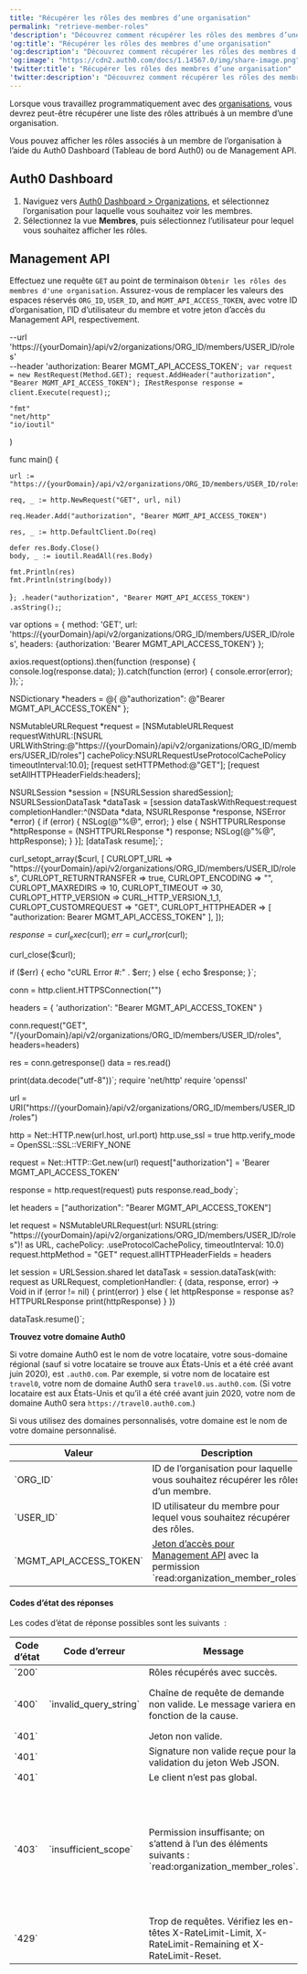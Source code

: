 ```yaml
---
title: "Récupérer les rôles des membres d’une organisation"
permalink: "retrieve-member-roles"
'description': "Découvrez comment récupérer les rôles des membres d’une organisation à l’aide du Auth0 Dashboard (Tableau de bord Auth0) et de Management API."
'og:title': "Récupérer les rôles des membres d’une organisation"
'og:description': "Découvrez comment récupérer les rôles des membres d’une organisation à l’aide du Auth0 Dashboard (Tableau de bord Auth0) et de Management API."
'og:image': "https://cdn2.auth0.com/docs/1.14567.0/img/share-image.png"
'twitter:title': "Récupérer les rôles des membres d’une organisation"
'twitter:description': "Découvrez comment récupérer les rôles des membres d’une organisation à l’aide du Auth0 Dashboard (Tableau de bord Auth0) et de Management API."
---
```



Lorsque vous travaillez programmatiquement avec des [organisations](/docs/fr-ca/manage-users/organizations/organizations-overview), vous devrez peut-être récupérer une liste des rôles attribués à un membre d’une organisation.

Vous pouvez afficher les rôles associés à un membre de l’organisation à l’aide du <Tooltip href="/docs/docs/fr-ca/glossary?term=auth0-dashboard" tip="Auth0 Dashboard
Principal produit d’Auth0 pour configurer vos services." cta="Voir le glossaire">Auth0 Dashboard</Tooltip> (Tableau de bord Auth0) ou de <Tooltip href="/docs/docs/fr-ca/glossary?term=management-api" tip="Management API
Un produit permettant aux clients d’effectuer des tâches administratives." cta="Voir le glossaire">Management API</Tooltip>.

## Auth0 Dashboard

1. Naviguez vers [Auth0 Dashboard > Organizations](https://manage.auth0.com/#/organizations), et sélectionnez l’organisation pour laquelle vous souhaitez voir les membres.
2. Sélectionnez la vue **Membres**, puis sélectionnez l’utilisateur pour lequel vous souhaitez afficher les rôles.

## Management API

Effectuez une requête `GET` au point de terminaison `Obtenir les rôles des membres d'une organisation`. Assurez-vous de remplacer les valeurs des espaces réservés `ORG_ID`, `USER_ID`, and `MGMT_API_ACCESS_TOKEN`, avec votre ID d’organisation, l’ID d’utilisateur du membre et votre jeton d’accès du Management API, respectivement.

  --url 'https://{yourDomain}/api/v2/organizations/ORG_ID/members/USER_ID/roles' \
  --header 'authorization: Bearer MGMT_API_ACCESS_TOKEN'`;
var request = new RestRequest(Method.GET);
request.AddHeader("authorization", "Bearer MGMT_API_ACCESS_TOKEN");
IRestResponse response = client.Execute(request);`;

	"fmt"
	"net/http"
	"io/ioutil"
)

func main() {

	url := "https://{yourDomain}/api/v2/organizations/ORG_ID/members/USER_ID/roles"

	req, _ := http.NewRequest("GET", url, nil)

	req.Header.Add("authorization", "Bearer MGMT_API_ACCESS_TOKEN")

	res, _ := http.DefaultClient.Do(req)

	defer res.Body.Close()
	body, _ := ioutil.ReadAll(res.Body)

	fmt.Println(res)
	fmt.Println(string(body))

}`;
  .header("authorization", "Bearer MGMT_API_ACCESS_TOKEN")
  .asString();`;

var options = {
  method: 'GET',
  url: 'https://{yourDomain}/api/v2/organizations/ORG_ID/members/USER_ID/roles',
  headers: {authorization: 'Bearer MGMT_API_ACCESS_TOKEN'}
};

axios.request(options).then(function (response) {
  console.log(response.data);
}).catch(function (error) {
  console.error(error);
});`;

NSDictionary *headers = @{ @"authorization": @"Bearer MGMT_API_ACCESS_TOKEN" };

NSMutableURLRequest *request = [NSMutableURLRequest requestWithURL:[NSURL URLWithString:@"https://{yourDomain}/api/v2/organizations/ORG_ID/members/USER_ID/roles"]
                                                       cachePolicy:NSURLRequestUseProtocolCachePolicy
                                                   timeoutInterval:10.0];
[request setHTTPMethod:@"GET"];
[request setAllHTTPHeaderFields:headers];

NSURLSession *session = [NSURLSession sharedSession];
NSURLSessionDataTask *dataTask = [session dataTaskWithRequest:request
                                            completionHandler:^(NSData *data, NSURLResponse *response, NSError *error) {
                                                if (error) {
                                                    NSLog(@"%@", error);
                                                } else {
                                                    NSHTTPURLResponse *httpResponse = (NSHTTPURLResponse *) response;
                                                    NSLog(@"%@", httpResponse);
                                                }
                                            }];
[dataTask resume];`;

curl_setopt_array($curl, [
  CURLOPT_URL => "https://{yourDomain}/api/v2/organizations/ORG_ID/members/USER_ID/roles",
  CURLOPT_RETURNTRANSFER => true,
  CURLOPT_ENCODING => "",
  CURLOPT_MAXREDIRS => 10,
  CURLOPT_TIMEOUT => 30,
  CURLOPT_HTTP_VERSION => CURL_HTTP_VERSION_1_1,
  CURLOPT_CUSTOMREQUEST => "GET",
  CURLOPT_HTTPHEADER => [
    "authorization: Bearer MGMT_API_ACCESS_TOKEN"
  ],
]);

$response = curl_exec($curl);
$err = curl_error($curl);

curl_close($curl);

if ($err) {
  echo "cURL Error #:" . $err;
} else {
  echo $response;
}`;

conn = http.client.HTTPSConnection("")

headers = { 'authorization': "Bearer MGMT_API_ACCESS_TOKEN" }

conn.request("GET", "/{yourDomain}/api/v2/organizations/ORG_ID/members/USER_ID/roles", headers=headers)

res = conn.getresponse()
data = res.read()

print(data.decode("utf-8"))`;
require 'net/http'
require 'openssl'

url = URI("https://{yourDomain}/api/v2/organizations/ORG_ID/members/USER_ID/roles")

http = Net::HTTP.new(url.host, url.port)
http.use_ssl = true
http.verify_mode = OpenSSL::SSL::VERIFY_NONE

request = Net::HTTP::Get.new(url)
request["authorization"] = 'Bearer MGMT_API_ACCESS_TOKEN'

response = http.request(request)
puts response.read_body`;

let headers = ["authorization": "Bearer MGMT_API_ACCESS_TOKEN"]

let request = NSMutableURLRequest(url: NSURL(string: "https://{yourDomain}/api/v2/organizations/ORG_ID/members/USER_ID/roles")! as URL,
                                        cachePolicy: .useProtocolCachePolicy,
                                    timeoutInterval: 10.0)
request.httpMethod = "GET"
request.allHTTPHeaderFields = headers

let session = URLSession.shared
let dataTask = session.dataTask(with: request as URLRequest, completionHandler: { (data, response, error) -> Void in
  if (error != nil) {
    print(error)
  } else {
    let httpResponse = response as? HTTPURLResponse
    print(httpResponse)
  }
})

dataTask.resume()`;

<CodeGroup>
<AuthCodeBlock children={codeExample1} language="bash" filename="cURL" />
<AuthCodeBlock children={codeExample2} language="csharp" filename="C#" />
<AuthCodeBlock children={codeExample3} language="go" filename="Go" />
<AuthCodeBlock children={codeExample4} language="java" filename="Java" />
<AuthCodeBlock children={codeExample5} language="javascript" filename="Node.JS" />
<AuthCodeBlock children={codeExample6} language="obj-c" filename="Obj-C" />
<AuthCodeBlock children={codeExample7} language="php" filename="PHP" />
<AuthCodeBlock children={codeExample8} language="python" filename="Python" />
<AuthCodeBlock children={codeExample9} language="ruby" filename="Ruby" />
<AuthCodeBlock children={codeExample10} language="swift" filename="Swift" />
</CodeGroup>

<Callout icon="file-lines" color="#0EA5E9" iconType="regular">

**Trouvez votre domaine Auth0**

Si votre domaine Auth0 est le nom de votre locataire, votre sous-domaine régional (sauf si votre locataire se trouve aux États-Unis et a été créé avant juin 2020), est `.auth0.com`. Par exemple, si votre nom de locataire est `travel0`, votre nom de domaine Auth0 sera `travel0.us.auth0.com`. (Si votre locataire est aux États-Unis et qu’il a été créé avant juin 2020, votre nom de domaine Auth0 sera `https://travel0.auth0.com`.)

Si vous utilisez des domaines personnalisés, votre domaine est le nom de votre domaine personnalisé.

</Callout>

<table class="table"><thead>
<tr>
<th>Valeur</th>
<th>Description</th>
</tr>
</thead>
<tbody>
<tr>
<td>`ORG_ID`</td>
<td>ID de l’organisation pour laquelle vous souhaitez récupérer les rôles d’un membre.</td>
</tr>
<tr>
<td>`USER_ID`</td>
<td>ID utilisateur du membre pour lequel vous souhaitez récupérer des rôles.</td>
</tr>
<tr>
<td>`MGMT_API_ACCESS_TOKEN`</td>
<td><a href="/docs/docs/fr-ca/tokens/management-api-access-tokens">Jeton d’accès pour Management API</a> avec la permission `read:organization_member_roles`.</td>
</tr>
</tbody>
</table>

#### Codes d’état des réponses

Les codes d’état de réponse possibles sont les suivants  :

<table class="table"><thead>
<tr>
<th>Code d’état</th>
<th>Code d’erreur</th>
<th>Message</th>
<th>Cause</th>
</tr>
</thead>
<tbody>
<tr>
<td>`200`</td>
<td></td>
<td>Rôles récupérés avec succès.</td>
<td></td>
</tr>
<tr>
<td>`400`</td>
<td>`invalid_query_string`</td>
<td>Chaîne de requête de demande non valide. Le message variera en fonction de la cause.</td>
<td>La chaîne de requête n’est pas valide.</td>
</tr>
<tr>
<td>`401`</td>
<td></td>
<td>Jeton non valide.</td>
<td></td>
</tr>
<tr>
<td>`401`</td>
<td></td>
<td>Signature non valide reçue pour la validation du jeton Web JSON.</td>
<td></td>
</tr>
<tr>
<td>`401`</td>
<td></td>
<td>Le client n’est pas global.</td>
<td></td>
</tr>
<tr>
<td>`403`</td>
<td>`insufficient_scope`</td>
<td>Permission insuffisante; on s’attend à l’un des éléments suivants : `read:organization_member_roles`.</td>
<td>Tentative de lire/écrire un champ qui n’est pas autorisé avec les permissions de jeton du porteur fourni.</td>
</tr>
<tr>
<td>`429`</td>
<td></td>
<td>Trop de requêtes. Vérifiez les en-têtes X-RateLimit-Limit, X-RateLimit-Remaining et X-RateLimit-Reset.</td>
<td></td>
</tr>
</tbody>
</table>